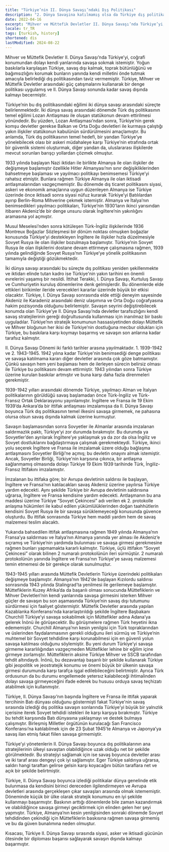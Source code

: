 ```yaml
---
title: "Türkiye’nin II. Dünya Savaşı’ndaki Dış Politikası"
description: "2. Dünya Savaşina katılmamış olsa da Türkiye dış politikasını kendi konumunu ve halkını düşünecek şekilde belirlemiştir."
date: 2022-04-16
excerpt: "Mihver ve Müttefik Devletler II. Dünya Savaşı’nda Türkiye’yi, coğrafi konumundan dolayı kendi yanlarında savaşa sokmak istemiştir. Yoğun baskılarla karşılaşan Türkiye, savaş dışı kalmak, toprak bütünlüğünü ve bağımsızlığını korumak bunların yanında kendi milletini önde tutmak amacıyla belirlediği dış politikasından taviz vermemiştir. Türkiye, Mihver ve Müttefik Devletler arasındaki güç çatışmalarını kullanarak bir denge politikası uygulamış ve II. Dünya Savaşı sonunda kadar savaş dışında kalmayı becermiştir."
locale: tr_TR
tags: [turkish, history]
shortened: dis
lastModified: 2024-08-22
---
```

Mihver ve Müttefik Devletler II. Dünya Savaşı’nda Türkiye’yi, coğrafi konumundan dolayı kendi yanlarında savaşa sokmak istemiştir. Yoğun baskılarla karşılaşan Türkiye, savaş dışı kalmak, toprak bütünlüğünü ve bağımsızlığını korumak bunların yanında kendi milletini önde tutmak amacıyla belirlediği dış politikasından taviz vermemiştir. Türkiye, Mihver ve Müttefik Devletler arasındaki güç çatışmalarını kullanarak bir denge politikası uygulamış ve II. Dünya Savaşı sonunda kadar savaş dışında kalmayı becermiştir.

Türkiye’nin bu dış politikasındaki eğilimi iki dünya savaşı arasındaki süreçte belirlenmektedir. İki dünya savaş arasındaki dönemde Türk dış politikasının temel eğilimi Lozan Antlaşması ile oluşan statükonun devam ettirilmesi yönündedir. Bu yüzden, Lozan Antlaşması’ndan sonra, Türkiye’nin gerek komşu devletler gerekse Balkan ve Orta Doğu devletleri ile kurmaya çalıştığı yakın ilişkiler statükonun kabulünün sürdürülmesini amaçlamıştır. Bu anlamda, Türk dış politikasının temel hedefi, bir yandan Türkiye’ye yönelebilecek olası bir askeri müdahaleye karşı Türkiye’nin etrafında ortak bir güvenlik sistemi oluşturmak, diğer yandan da, uluslararası ilişkilerde mevcut sorunları barışçı yollardan çözmek olmuştur.

1933 yılında başlayan Nazi iktidarı ile birlikte Almanya ile olan ilişkiler de değişmeye başlamıştır özellikle Hitler Almanyası’nın sınır değişikliklerinden bahsetmeye başlaması ve yayılmacı politikayı benimsemesi Türkiye’yi rahatsız etmiştir. Bunlara rağmen Türkiye Almanya ile olan iktisadi antlaşmalarından vazgeçmemiştir. Bu dönemde dış ticaret politikasını siyasi, askeri ve ekonomik amaçlarına uygun düzenleyen Almanya ise Türkiye üzerinde önce iktisadi sonra siyasi nüfuz kurarak Türkiye’yi Batılılardan ayırıp Berlin-Roma Mihverine çekmek istemiştir. Almanya ve İtalya’nın benimsedikleri yayılmacı politikaları, Türkiye’nin 1930’ların ikinci yarısından itibaren Akdeniz’de bir denge unsuru olarak İngiltere’nin yakınlığını aramasına yol açmıştır. 

Musul Meselesi’nden sonra kötüleşen Türk-İngiliz ilişkilerinde 1936 Montreux Boğazlar Sözleşmesi bir dönüm noktası olmuşken boğazlar konusunda Türkiye’yi destekleyen İngiltere ile ilişkiler hızla düzelmesiyle Sovyet Rusya ile olan ilişkiler bozulmaya başlamıştır. Türkiye’nin Sovyet Rusya ile olan ilişkilerini dostane devam ettirmeye çalışmasına rağmen, 1939 yılında gelindiğinde Sovyet Rusya’nın Türkiye’ye yönelik politikasının tamamıyla değiştiği gözükmektedir. 

İki dünya savaşı arasındaki bu süreçte dış politikası yeniden şekillenmekte ve iktidarı elinde tutan kadro ise Türkiye'nin yakın tarihini en önemli evrelerini yaşamış bir nesildi. İttihat Terakki, I. Dünya Savaşı, Kurtuluş Savaşı ve Cumhuriyetin kuruluş dönemlerine denk gelmişlerdir. Bu dönemlerde elde ettikleri birikimler ileride verecekleri kararlar üzerinde büyük bir etkisi olacaktır. Türkiye, I. Dünya Savaşı sonrasında elde ettiği deneyim sayesinde Akdeniz ile Karadeniz arasındaki deniz ulaşımına ve Orta Doğu coğrafyasına hakim pozisyonda olduğunu belirlemiştir.  Savaşın seyrini değiştirebilecek konumda olan Türkiye’ye II. Dünya Savaşı’nda devletler tarafsızlığını kendi savaş stratejilerinin gereği doğrultusunda kullanması için inanılmaz bir baskı uyguladılar. Türkiye’nın stratejik konumunun hassasiyetinden dolayı Müttefik ve Mihver bloğunun her ikisi de Türkiye’nin dostluğuna mecbur oldukları için Türkiye, bu baskılara karşı koymayı başarmış ve savaşın son anlarına kadar tarafsız kalmıştır. 

II. Dünya Savaşı Dönemi iki farklı tarihler arasına yayılmaktadır. 1. 1939-1942 ve 2. 1943-1945. 1942 yılına kadar Türkiye'nin benimsediği denge politikası ve savaşa katılmama kararı diğer devletler arasında çok göze batmamıştır. Çünkü savaşın hem yeni başlaması hem de ilerleyen sürecin belirsiz olması ile Türkiye bu politikasını devam ettirmiştir. 1943 yılından sonra Türkiye üzerine kurulan baskılar artmıştır ve buna karşı daha fazla direnmeleri gerekmiştir. 

1939-1942 yılları arasındaki dönemde Türkiye, yayılmacı Alman ve İtalyan politikalarının görüldüğü savaş başlamadan önce Türk-İngiliz ve Türk-Fransız Ortak Deklarasyonu yayınlamıştır. İngiltere ve Fransa ile 19 Ekim 1939’da Ankara’da bir ittifak antlaşması imzalamışsa da II. Dünya Savaşı boyunca Türk dış politikasının temel ilkesini savaşa girmemek, ne pahasına olursa olsun savaş dışında kalmak üzerine kurmuştur. 

Savaşın başlamasından sonra Sovyetler ile Almanlar arasında imzalanan saldırmazlık paktı, Türkiye’yi zor durumda bırakmıştır. Bu durumda ya Sovyetler’den ayrılarak İngiltere’ye yaklaşmak ya da zor da olsa İngiliz ve Sovyet dostluklarını bağdaştırmaya çalışmak gerekmekteydi. Türkiye, ikinci yolu seçerek İngiltere ve Fransa ile imzalamak üzere olduğu bağlaşma antlaşmasını Sovyetler Birliği’ne açmış; bu devletin onayını almak istemiştir. Ancak, Sovyetler Birliği, Türkiye'nin karşısına çıkınca, bir antlaşma sağlanmamış olmasında dolayı Türkiye 19 Ekim 1939 tarihinde Türk, İngiliz-Fransız İttifakını imzalamıştır. 

İmzalanan bu ittifaka göre; bir Avrupa devletinin saldırısı ile başlayan, İngiltere ve Fransa’nın katılacakları savaş Akdeniz üzerine yayılırsa Türkiye yardım edecekti. Aynı şekilde Türkiye bir Avrupa devletinin saldırısına uğrarsa, İngiltere ve Fransa kendisine yardım edecekti. Antlaşmanın bu ana maddesi üzerine Türkiye “Sovyet Çekincesi” adı verilen ek 2. protokolle anlaşma hükümleri ile kabul edilen yükümlülüklerinden doğan taahhütlerin kendisini Sovyet Rusya ile bir savaşa sürüklemeyeceği konusunda güvence oluşturdu. Bu ittifak sonrasında Türkiye hem maddi yardım hem de savaş malzemesi teslim alacaktı. 

Yukarıda bahsedilen ittifak antlaşmasına rağmen 1949 yılında Almanya’nın Fransa’ya saldırması ve İtalya’nın Almanya yanında yer alması ile Akdeniz’e sıçramış ve Türkiye’nin yardımda bulunması ve savaşa girmesi gerekmesine rağmen bunları yapmamakta kararlı kalmıştır. Türkiye, üçlü ittifakın “Sovyet Çekincesi” olarak bilinen 2 numaralı protokolünün ileri sürmüştür. 2 numaralı protokolünün yanında İngiltere ve Fransa’nın Türkiye’ye savaş malzemesi temin etmemesi de bir gerekçe olarak sunulmuştur. 

1943-1945 yılları arasında Müttefik Devletlerin Türkiye üzerindeki politikaları değişmeye başlamıştır. Almanya’nın 1942’de başlayan Kızılordu saldırısı sonrasında 1943 yılında Stalingrad’ta yenilmesi ile gerilemeye başlamıştır. Müttefiklerin Kuzey Afrika’da da başarılı olması sonucunda Müttefiklerin ve Mihver Devletleri’nin kendi yanlarında savaşa girmesini isterken Mihver güçler de savaşın bu son aşamasında Türkiye’nin savaş dışı tutumunu sürdürmesi için faaliyet göstermiştir. Müttefik Devletler arasında yapılan Kazablanka Konferansı’nda kararlaştırıldığı şekilde İngiltere Başbakanı Churchill Türkiye’yi savaşa sokabilmek için Müttefikler adına Adana’ya gelerek İnönü ile görüşecektir. Bu görüşmelere rağmen Türk heyetini ikna edememiştir. Churchill Almanya’nın kesin yenilgisi için Türk topraklarından ve üslerinden faydalanmasının gerekli olduğunu ileri sürmüş ve Türkiye’nin muhtemel bir Sovyet tehdidine karşı korunabilmesi için en güvenli yolun savaşa katılması olduğunu söylemiştir. Bu yeni durum Türkiye’yi savaşa girmeme kararlılığından vazgeçmeden Müttefikler lehine bir eğilim içine girmeye zorlamıştır. Müttefiklerin aksine Türkiye Mihver ve SSCB tarafından tehdit altındaydı. İnönü, bu dezavantajı başarılı bir şekilde kullanarak Türkiye gibi jeopolitik ve jeostratejik konumu ve önemi büyük bir ülkenin savaşa girmesi durumunda karşı tarafça işgal edilebileceğini belirtmiştir. Ayrıca Türk ordusunun da bu durumu engellemede yetersız kalabileceği ihtimalinden dolayı savaşa girmeyeceğini ifade ederek bu hususu orduya savaş teçhizatı atabilmek için kullanmıştır. 

Türkiye, II. Dünya Savaşı’nın başında İngiltere ve Fransa ile ittifak yaparak tercihinin Batı dünyası olduğunu göstermişti fakat Türkiye'nin savaş sırasında izlediği dış politika savaşın sonlarında Türkiye’yi büyük bir yalnızlık içerisine iterek Sovyet tehdidi istekleri ile karşı karşıya bırakmıştır. Türkiye bu tehdit karşısında Batı dünyasına yaklaşmayı ve destek bulmaya çalışmıştır. Birleşmiş Milletler örgütünün kurulacağı San Francisco Konferansı’na katılabilmek için de 23 Şubat 1945’te Almanya ve Japonya’ya savaş ilan etmiş fakat fiilen savaşa girmemiştir. 

Türkiye’yi yönetenlerin II. Dünya Savaşı boyunca dış politikalarının ana stratejilerinin ülkeyi savaştan olabildiğince uzak olduğu net bir şekilde görülmektedir. Bu stratejiyi sağlamak için ise savaş boyunca devletler arası ve iki taraf arası dengeyi çok iyi sağlamıştır. Eger Türkiye saldırıya uğrarsa, saldırı hangi taraftan gelirse gelsin karşı koyacağını bütün taraflara net ve açık bir şekilde belirtmiştir. 

Türkiye, II. Dünya Savaşı boyunca izlediği politikalar dünya genelinde etik bulunmasa da kendisini birinci dereceden ilgilendirmeyen ve Avrupa devletleri arasında gerçekleşen çıkar savaşları arasında olmak istememiştir. Döneminde küçük bir ülke olarak stratejik konumunu en iyi şekilde kullanmayı başarmıştır. Baskının arttığı dönemlerde bile zaman kazandırmak ve olabildiğince savaşa girmeyi geciktirmek için elinden gelen her şeyi yapmıştır. Türkiye, Almanya’nın kesin yenilgisinden sonraki dönemde Sovyet tehdidinden çekindiği için Müttefiklerin baskısına rağmen savaşa girmemiş ve bu da güven bunalımına neden olmuştur. 

Kısacası, Türkiye II. Dünya Savaşı sırasında siyasi, asker ve iktisadi gücünün ötesinde bir diploması başarısı sağlayarak savaşın dışında kalmayı başarmıştır. 